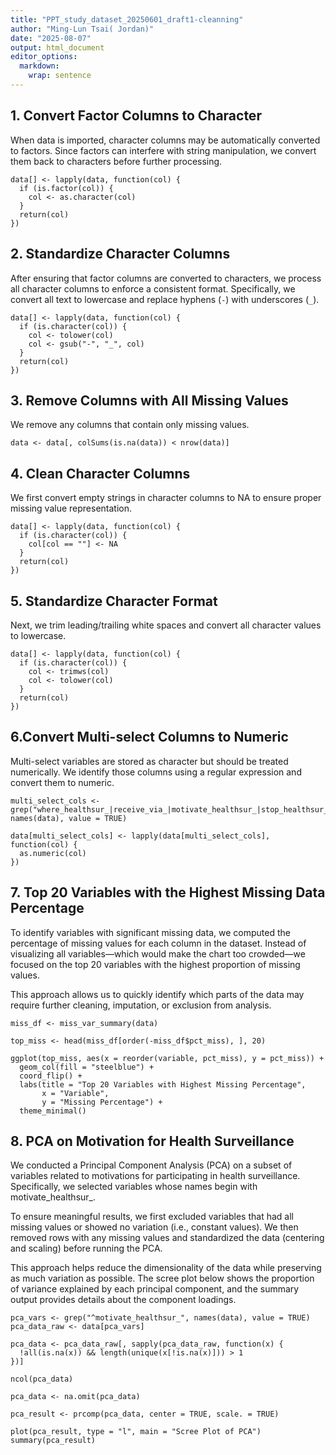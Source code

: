 ```yaml
---
title: "PPT_study_dataset_20250601_draft1-cleanning"
author: "Ming-Lun Tsai( Jordan)"
date: "2025-08-07"
output: html_document
editor_options: 
  markdown: 
    wrap: sentence
---
```


## 1. Convert Factor Columns to Character

When data is imported, character columns may be automatically converted to factors.
Since factors can interfere with string manipulation, we convert them back to characters before further processing.

```         
data[] <- lapply(data, function(col) {
  if (is.factor(col)) {
    col <- as.character(col)
  }
  return(col)
})
```

## 2. Standardize Character Columns

After ensuring that factor columns are converted to characters, we process all character columns to enforce a consistent format.
Specifically, we convert all text to lowercase and replace hyphens (`-`) with underscores (`_`).

```         
data[] <- lapply(data, function(col) {
  if (is.character(col)) {
    col <- tolower(col)
    col <- gsub("-", "_", col)
  }
  return(col)
})
```

## 3. Remove Columns with All Missing Values

We remove any columns that contain only missing values.

```         
data <- data[, colSums(is.na(data)) < nrow(data)]
```

## 4. Clean Character Columns

We first convert empty strings in character columns to NA to ensure proper missing value representation.

```         
data[] <- lapply(data, function(col) {
  if (is.character(col)) {
    col[col == ""] <- NA
  }
  return(col)
})
```

## 5. Standardize Character Format

Next, we trim leading/trailing white spaces and convert all character values to lowercase.

```         
data[] <- lapply(data, function(col) {
  if (is.character(col)) {
    col <- trimws(col)
    col <- tolower(col)
  }
  return(col)
})
```

## 6.Convert Multi-select Columns to Numeric

Multi-select variables are stored as character but should be treated numerically.
We identify those columns using a regular expression and convert them to numeric.

```         
multi_select_cols <- grep("where_healthsur_|receive_via_|motivate_healthsur_|stop_healthsur_", names(data), value = TRUE)

data[multi_select_cols] <- lapply(data[multi_select_cols], function(col) {
  as.numeric(col)
})
```

## 7. Top 20 Variables with the Highest Missing Data Percentage

To identify variables with significant missing data, we computed the percentage of missing values for each column in the dataset.
Instead of visualizing all variables—which would make the chart too crowded—we focused on the top 20 variables with the highest proportion of missing values.

This approach allows us to quickly identify which parts of the data may require further cleaning, imputation, or exclusion from analysis.

```         
miss_df <- miss_var_summary(data)

top_miss <- head(miss_df[order(-miss_df$pct_miss), ], 20)

ggplot(top_miss, aes(x = reorder(variable, pct_miss), y = pct_miss)) +
  geom_col(fill = "steelblue") +
  coord_flip() +
  labs(title = "Top 20 Variables with Highest Missing Percentage",
       x = "Variable",
       y = "Missing Percentage") +
  theme_minimal()
```

## 8. PCA on Motivation for Health Surveillance

We conducted a Principal Component Analysis (PCA) on a subset of variables related to motivations for participating in health surveillance.
Specifically, we selected variables whose names begin with motivate_healthsur\_.

To ensure meaningful results, we first excluded variables that had all missing values or showed no variation (i.e., constant values).
We then removed rows with any missing values and standardized the data (centering and scaling) before running the PCA.

This approach helps reduce the dimensionality of the data while preserving as much variation as possible.
The scree plot below shows the proportion of variance explained by each principal component, and the summary output provides details about the component loadings.

```         
pca_vars <- grep("^motivate_healthsur_", names(data), value = TRUE)
pca_data_raw <- data[pca_vars]

pca_data <- pca_data_raw[, sapply(pca_data_raw, function(x) {
  !all(is.na(x)) && length(unique(x[!is.na(x)])) > 1
})]

ncol(pca_data)

pca_data <- na.omit(pca_data)

pca_result <- prcomp(pca_data, center = TRUE, scale. = TRUE)

plot(pca_result, type = "l", main = "Scree Plot of PCA")
summary(pca_result)
```
